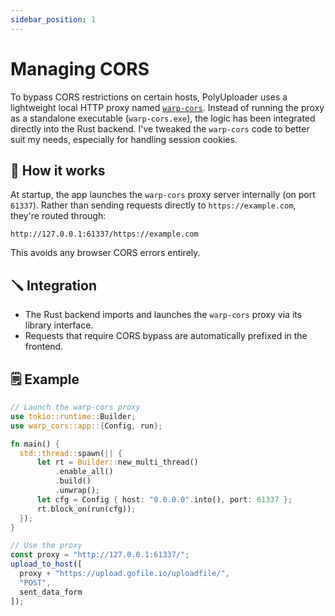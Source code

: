 ```yaml
---
sidebar_position: 1
---
```


# Managing CORS

<head>
  <meta property="og:image" content="https://p-u.vercel.app/assets/meta_visual.png" />
  <meta name="og:url" content="https://polyuploader.vercel.app/code-and-precision/manage-cors" />
  <meta name="twitter:card" content="summary_large_image" />
  <meta name="twitter:image" content="https://p-u.vercel.app/assets/meta_visual.png" />
  <meta name="og:description" content="Managing CORS - PolyUploader. Upload your files remotely to different hosting sites." />
  <meta name="theme-color" content="#4f46e5" />
</head>

To bypass CORS restrictions on certain hosts, PolyUploader uses a lightweight local HTTP proxy named [`warp-cors`](https://github.com/Bassetts/warp-cors). Instead of running the proxy as a standalone executable (`warp-cors.exe`), the logic has been integrated directly into the Rust backend. I've tweaked the `warp-cors` code to better suit my needs, especially for handling session cookies.

## 🤔 How it works

At startup, the app launches the `warp-cors` proxy server internally (on port `61337`). Rather than sending requests directly to `https://example.com`, they're routed through:

```
http://127.0.0.1:61337/https://example.com
```
This avoids any browser CORS errors entirely.

## 🪛 Integration

- The Rust backend imports and launches the `warp-cors` proxy via its library interface.
- Requests that require CORS bypass are automatically prefixed in the frontend.

## 🗒️ Example

```rust title="main.rs"
// Launch the warp-cors proxy
use tokio::runtime::Builder;
use warp_cors::app::{Config, run};

fn main() {
  std::thread::spawn(|| {
      let rt = Builder::new_multi_thread()
          .enable_all()
          .build()
          .unwrap();
      let cfg = Config { host: "0.0.0.0".into(), port: 61337 };
      rt.block_on(run(cfg));
  });
}
```

```js title="example.js"
// Use the proxy
const proxy = "http://127.0.0.1:61337/";
upload_to_host([
  proxy + "https://upload.gofile.io/uploadfile/",
  "POST",
  sent_data_form
]);
```